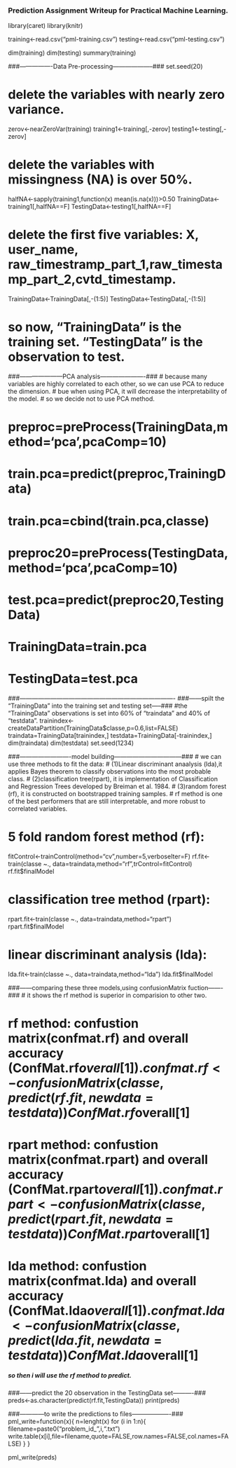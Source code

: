 ### Prediction Assignment Writeup for Practical Machine Learning.

library(caret)
library(knitr)

training<-read.csv("pml-training.csv")
testing<-read.csv("pml-testing.csv")

dim(training)
dim(testing)
summary(training)

###----------------Data Pre-processing--------------------###
set.seed(20)

# delete the variables with nearly zero variance.
zerov<-nearZeroVar(training)
training1<-training[,-zerov]
testing1<-testing[,-zerov]

# delete the variables with missingness (NA) is over 50%.
halfNA<-sapply(training1,function(x) mean(is.na(x)))>0.50
TrainingData<-training1[,halfNA==F]
TestingData<-testing1[,halfNA==F]

# delete the first five variables: X, user_name, raw_timestramp_part_1,raw_timestamp_part_2,cvtd_timestamp.
TrainingData<-TrainingData[,-(1:5)]
TestingData<-TestingData[,-(1:5)]

# so now, "TrainingData" is the training set. "TestingData" is the observation to test.


###---------------------PCA analysis----------------------### 
# because many variables are highly correlated to each other, so we can use PCA to reduce the dimension.
# bue when using PCA, it will decrease the interpretability of the model.
# so we decide not to use PCA method. 

# preproc=preProcess(TrainingData,method='pca',pcaComp=10)
# train.pca=predict(preproc,TrainingData)
# train.pca=cbind(train.pca,classe)

# preproc20=preProcess(TestingData,method='pca',pcaComp=10)
# test.pca=predict(preproc20,TestingData)

# TrainingData=train.pca
# TestingData=test.pca


###----------------------------------------------------------------------------
###------spilt the "TrainingData" into the training set and testing set-----###
#the "TrainingData" observations is set into 60% of "traindata" and 40% of "testdata".
trainindex<-createDataPartition(TrainingData$classe,p=0.6,list=FALSE)
traindata=TrainingData[trainindex,]
testdata=TrainingData[-trainindex,]
dim(traindata)
dim(testdata)
set.seed(1234)


###-------------------------model building---------------------------------###
# we can use three methods to fit the data: 
# (1)Linear discriminant anaalysis (lda),it applies Bayes theorem to classify observations into the most probable class.
# (2)classification tree(rpart), it is implementation of Classification and Regression Trees developed by Breiman et al. 1984.
# (3)random forest (rf), it is constructed on bootstrapped training samples.
# rf method is one of the best performers that are still interpretable, and more robust to correlated variables.

# 5 fold random forest method (rf):
fitControl<-trainControl(method="cv",number=5,verboseIter=F)
rf.fit<-train(classe ~., data=traindata,method="rf",trControl=fitControl)
rf.fit$finalModel

# classification tree method (rpart):
rpart.fit<-train(classe ~., data=traindata,method="rpart")
rpart.fit$finalModel

# linear discriminant analysis (lda):
lda.fit<-train(classe ~., data=traindata,method="lda")
lda.fit$finalModel
 

###------comparing these three models,using confusionMatrix fuction-------###
# it shows the rf method is superior in comparision to other two.

# rf method: confustion matrix(confmat.rf) and overall accuracy (ConfMat.rf$overall[1]).
confmat.rf<-confusionMatrix(classe, predict(rf.fit,newdata=testdata))
ConfMat.rf$overall[1]

# rpart method: confustion matrix(confmat.rpart) and overall accuracy (ConfMat.rpart$overall[1]).
confmat.rpart<-confusionMatrix(classe, predict(rpart.fit,newdata=testdata))
ConfMat.rpart$overall[1]

# lda method: confustion matrix(confmat.lda) and overall accuracy (ConfMat.lda$overall[1]).
confmat.lda<-confusionMatrix(classe, predict(lda.fit,newdata=testdata))
ConfMat.lda$overall[1] 

##### so then i will use the rf method to predict.



###------predict the 20 observation in the TestingData set----------###
preds<-as.character(predict(rf.fit,TestingData))
print(preds)


###------------to write the predictions to files-------------------###
pml_write=function(x){
  n=lenght(x)
  for (i in 1:n){
      filename=paste0("problem_id_",i,".txt")
      write.table(x[i],file=filename,quote=FALSE,row.names=FALSE,col.names=FALSE)
   }
 }

pml_write(preds)
